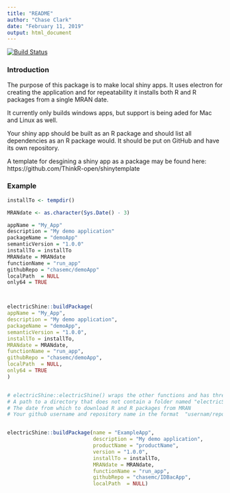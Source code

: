 ```yaml
---
title: "README"
author: "Chase Clark"
date: "February 11, 2019"
output: html_document
---
```



[![Build Status](https://travis-ci.org/chasemc/electricShine.svg?branch=master)](https://travis-ci.org/chasemc/electricShine)

### Introduction
The purpose of this package is to make local shiny apps. It uses electron for creating the application and for repeatability it installs both R and R packages from a single MRAN date.

It currently only builds windows apps, but support is being aded for Mac and Linux as well.

Your shiny app should be built as an R package and should list all dependencies as an R package would. It should be put on GitHub and have its own repository.

A template for desgining a shiny app as a package may be found here: https://github.com/ThinkR-open/shinytemplate


### Example
```r

installTo <- tempdir()

MRANdate <- as.character(Sys.Date() - 3)

appName = "My_App"
description = "My demo application"
packageName = "demoApp"
semanticVersion = "1.0.0"
installTo = installTo
MRANdate = MRANdate
functionName = "run_app"
githubRepo = "chasemc/demoApp"
localPath  = NULL
only64 = TRUE



electricShine::buildPackage(
appName = "My_App",
description = "My demo application",
packageName = "demoApp",
semanticVersion = "1.0.0",
installTo = installTo,
MRANdate = MRANdate,
functionName = "run_app",
githubRepo = "chasemc/demoApp",
localPath  = NULL,
only64 = TRUE
)


# electricShine::electricShine() wraps the other functions and has three arguments:
# A path to a directory that does not contain a folder named "electricShine"
# The date from which to download R and R packages from MRAN
# Your github username and repository name in the format  "usernam/repo"  eg "tidyverse/ggplot2"


electricShine::buildPackage(name = "ExampleApp",
                            description = "My demo application",
                            productName = "productName",
                            version = "1.0.0",
                            installTo = installTo,
                            MRANdate = MRANdate,
                            functionName = "run_app",
                            githubRepo = "chasemc/IDBacApp", 
                            localPath  = NULL)
  
  
  
  
  
```
  
